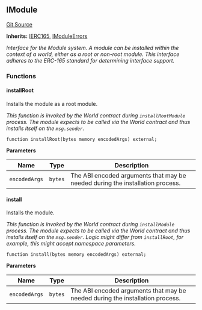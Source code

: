 [//]: # "This file is autogenerated, do not change manually"

## IModule

[Git Source](https://github.com/latticexyz/mud/blob/main/packages/world/src/IModule.sol)

**Inherits:**
[IERC165](/world/reference/internal/erc165-external#ierc165), [IModuleErrors](/src/IModuleErrors.sol/interface.IModuleErrors.md)

_Interface for the Module system.
A module can be installed within the context of a world, either as a root or non-root module.
This interface adheres to the ERC-165 standard for determining interface support._

### Functions

#### installRoot

Installs the module as a root module.

_This function is invoked by the World contract during `installRootModule` process.
The module expects to be called via the World contract and thus installs itself on the `msg.sender`._

```solidity
function installRoot(bytes memory encodedArgs) external;
```

**Parameters**

| Name          | Type    | Description                                                                   |
| ------------- | ------- | ----------------------------------------------------------------------------- |
| `encodedArgs` | `bytes` | The ABI encoded arguments that may be needed during the installation process. |

#### install

Installs the module.

_This function is invoked by the World contract during `installModule` process.
The module expects to be called via the World contract and thus installs itself on the `msg.sender`.
Logic might differ from `installRoot`, for example, this might accept namespace parameters._

```solidity
function install(bytes memory encodedArgs) external;
```

**Parameters**

| Name          | Type    | Description                                                                   |
| ------------- | ------- | ----------------------------------------------------------------------------- |
| `encodedArgs` | `bytes` | The ABI encoded arguments that may be needed during the installation process. |

